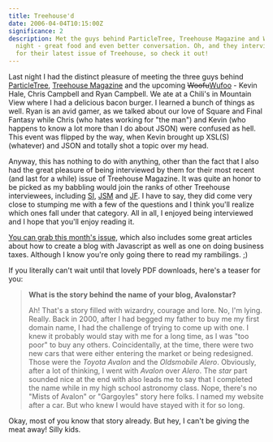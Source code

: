 ```yaml
---
title: Treehouse'd
date: 2006-04-04T10:15:00Z
significance: 2
description: Met the guys behind ParticleTree, Treehouse Magazine and Wufoo last
  night - great food and even better conversation. Oh, and they interviewed me
  for their latest issue of Treehouse, so check it out!
---
```


Last night I had the distinct pleasure of meeting the three guys behind [ParticleTree][1], [Treehouse Magazine][2] and the upcoming <del>Woofu</del>[Wufoo][3] - Kevin Hale, Chris Campbell and Ryan Campbell. We ate at a Chili's in Mountain View where I had a delicious bacon burger. I learned a bunch of things as well. Ryan is an avid gamer, as we talked about our love of Square and Final Fantasy while Chris (who hates working for "the man") and Kevin (who happens to know a lot more than I do about JSON) were confused as hell. This event was flipped by the way, when Kevin brought up XSL(S)(whatever) and JSON and totally shot a topic over my head.

Anyway, this has nothing to do with anything, other than the fact that I also had the great pleasure of being interviewed by them for their most recent (and last for a while) issue of Treehouse Magazine. It was quite an honor to be picked as my babbling would join the ranks of other Treehouse interviewees, including [SI][4], [JSM][5] and [JF][6]. I have to say, they did come very close to stumping me with a few of the questions and I think you'll realize which ones fall under that category. All in all, I enjoyed being interviewed and I hope that you'll enjoy reading it.

[You can grab this month's issue][2], which also includes some great articles about how to create a blog with Javascript as well as one on doing business taxes. Although I know you're only going there to read my rambilings. ;)

If you literally can't wait until that lovely PDF downloads, here's a teaser for you:

> **What is the story behind the name of your blog, Avalonstar?**
>
> Ah! That's a story filled with wizardry, courage and lore. No, I'm lying. Really. Back in 2000, after I had begged my father to buy me my first domain name, I had the challenge of trying to come up with one. I knew it probably would stay with me for a long time, as I was "too poor" to buy any others. Coincidentally, at the time, there were two new cars that were either entering the market or being redesigned. Those were the _Toyota Avalon_ and the _Oldsmobile Alero_. Obviously, after a lot of thinking, I went with _Avalon_ over _Alero_. The _star_ part sounded nice at the end with also leads me to say that I completed the name while in my high school astronomy class. Nope, there's no "Mists of Avalon" or "Gargoyles" story here folks. I named my website after a car. But who knew I would have stayed with it for so long.

Okay, most of you know that story already. But hey, I can't be giving the meat away! Silly kids.

[1]: http://particletree.com/
[2]: http://treehousemagazine.com/
[3]: http://wufoo.com/
[4]: http://shauninman.com/
[5]: http://jasonsantamaria.com/
[6]: http://37signals.com/
